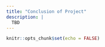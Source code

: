 ```yaml
---
title: "Conclusion of Project"
description: |
  TBD
---
```


```r
knitr::opts_chunk$set(echo = FALSE)
```

